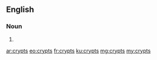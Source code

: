 ==English==

===Noun===
{{head|en|plural}}

# {{plural of|crypt|lang=en}}

[[ar:crypts]]
[[eo:crypts]]
[[fr:crypts]]
[[ku:crypts]]
[[mg:crypts]]
[[my:crypts]]